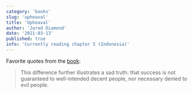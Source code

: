 ```yaml
---
category: 'books'
slug: 'upheaval'
title: 'Upheaval'
author: 'Jared Diamond'
date: '2021-03-13'
published: true
info: 'Currently reading chapter 5 (Indonesia)'
---
```


Favorite quotes from the [book](https://amzn.eu/5CnyFie): 

> This difference further illustrates a sad truth: that success is not guaranteed to well-intended decent people, nor necessary denied to evil people.
